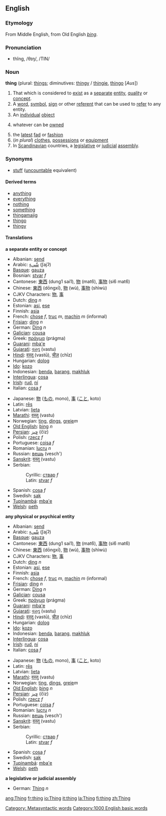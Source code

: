 ==English==

===Etymology===
From Middle English, from Old English ''[[þing]]''.

===Pronunciation===
*thĭng, /θɪŋ/, /TIN/

===Noun===
'''thing''' (plural: [[things]]; diminutives: [[thingy]] / [[thingie]], [[thingo]] [''Aus''])

# That which is considered to [[exist]] as a [[separate]] [[entity]], [[quality]] or [[concept]].
# A [[word]], [[symbol]], [[sign]] or other [[referent]] that can be used to [[refer]] to any entity.
# An [[individual]] [[object]]
#{{law}} whatever can be [[owned]]
# the [[latest]] [[fad]] or [[fashion]]
#(''in plural'') [[clothes]], [[possessions]] or [[equipment]]
# In [[Scandinavian]] countries, a [[legislative]] or [[judicial]] [[assembly]].

===Synonyms===
*[[stuff]] ([[uncountable]] equivalent)

====Derived terms====
*[[anything]]
*[[everything]]
*[[nothing]]
*[[something]]
*[[thingamajig]]<!-- various spellings -->
*[[thingo]]
*[[thingy]]

====Translations====
'''a separate entity or concept'''
{{top}}
*Albanian: [[send]]
*Arabic: [[شيء|شّيء]] (ʃajʔ)
*[[Basque]]: [[gauza]]
*Bosnian: [[stvar]] ''f''
*Cantonese: [[東西]] (dung1 sai1), [[物]] (mat6), [[事物]] (si6 mat6)
*Chinese: [[東西]] (dōngxī), [[物]] (wù), [[事物]] (shìwù)
*CJKV Characters: [[物]], [[事]]
*Dutch: [[ding]] ''n''
*Estonian: [[asi]], [[ese]]
*Finnish: [[asia]]
*French:  [[chose]] ''f'', [[truc]] ''m'', [[machin]] ''m'' (informal)
*[[Frisian]]: [[ding]] ''n''
*German: [[Ding]] ''n''
*[[Galician]]: [[cousa]]
*Greek: [[πράγμα]] (prágma)
*[[Guarani]]: [[mba'e]]
*[[Gujarati]]: [[વસ્તુ]] (vastu)
*[[Hindi]]: [[वस्तू]] (vastū), [[चीज़]] (chīz)
*Hungarian: [[dolog]]
*[[Ido]]: [[kozo]]
*Indonesian: [[benda]], [[barang]], [[makhluk]]
*[[Interlingua]]: [[cosa]]
*[[Irish]]: [[rud]], [[ní]]
*Italian: [[cosa]] ''f''
{{mid}}
*Japanese: [[物]] ([[もの]], mono), [[事]] ([[こと]], koto)
*Latin: [[rēs]]
*Latvian: [[lieta]]
*[[Marathi]]: [[वस्तु]] (vastu)
*Norwegian: [[ting]], [[dings]], [[greie]]''m''
*[[Old English]]: [[þing]] ''n''
*[[Persian]]: [[چيز]] (čiz)
*Polish: [[rzecz]] ''f''
*Portuguese: [[coisa]] ''f''
*Romanian: [[lucru]] ''n''
*Russian: [[вещь]] (vesch')
*[[Sanskrit]]: [[वस्तु]] (vastu)
*Serbian:
*:Cyrillic: [[ствар]] ''f''
*:Latin: [[stvar]] ''f''
*Spanish: [[cosa]] ''f''
*Swedish: [[sak]]
*[[Tupinambá]]: [[mba'e]]
*[[Welsh]]: [[peth]]
{{bottom}}

'''any physical or psychical entity'''
{{top}}
*Albanian: [[send]]
*Arabic: [[شيء|شّيء]] (ʃajʔ)
*[[Basque]]: [[gauza]]
*Cantonese: [[東西]] (dung1 sai1), [[物]] (mat6), [[事物]] (si6 mat6)
*Chinese: [[東西]] (dōngxī), [[物]] (wù), [[事物]] (shìwù)
*CJKV Characters: [[物]], [[事]]
*Dutch: [[ding]] ''n''
*Estonian: [[asi]], [[ese]]
*Finnish: [[asia]]
*French:  [[chose]] ''f'', [[truc]] ''m'', [[machin]] ''m'' (informal)
*[[Frisian]]: [[ding]] ''n''
*German: [[Ding]] ''n''
*[[Galician]]: [[cousa]]
*Greek: [[πράγμα]] (prágma)
*[[Guarani]]: [[mba'e]]
*[[Gujarati]]: [[વસ્તુ]] (vastu)
*[[Hindi]]: [[वस्तू]] (vastū), [[चीज़]] (chīz)
*Hungarian: [[dolog]]
*[[Ido]]: [[kozo]]
*Indonesian: [[benda]], [[barang]], [[makhluk]]
*[[Interlingua]]: [[cosa]]
*[[Irish]]: [[rud]], [[ní]]
*Italian: [[cosa]] ''f''
{{mid}}
*Japanese: [[物]] ([[もの]], mono), [[事]] ([[こと]], koto)
*Latin: [[rēs]]
*Latvian: [[lieta]]
*[[Marathi]]: [[वस्तु]] (vastu)
*Norwegian: [[ting]], [[dings]], [[greie]]''m''
*[[Old English]]: [[þing]] ''n''
*[[Persian]]: [[چيز]] (čiz)
*Polish: [[rzecz]] ''f''
*Portuguese: [[coisa]] ''f''
*Romanian: [[lucru]] ''n''
*Russian: [[вещь]] (vesch')
*[[Sanskrit]]: [[वस्तु]] (vastu)
*Serbian:
*:Cyrillic: [[ствар]] ''f''
*:Latin: [[stvar]] ''f''
*Spanish: [[cosa]] ''f''
*Swedish: [[sak]]
*[[Tupinambá]]: [[mba'e]]
*[[Welsh]]: [[peth]]
{{bottom}}

'''a legislative or judicial assembly'''
{{top}}
*German: [[Thing]] ''n''
{{mid}}
{{bottom}}

[[Category: Metasyntactic words]]
[[Category:1000 English basic words]]

[[ang:Thing]]
[[fr:thing]]
[[io:Thing]]
[[it:thing]]
[[la:Thing]]
[[fi:thing]]
[[zh:Thing]]